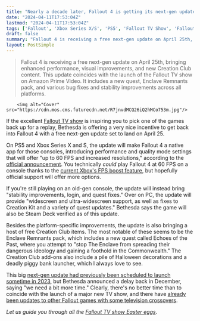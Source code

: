```yaml
---
title: "Nearly a decade later, Fallout 4 is getting its next-gen update with 60 FPS support and a pile of new content just in time for the TV show"
date: "2024-04-11T17:53:04Z"
lastmod: "2024-04-11T17:53:04Z"
tags: ['Fallout', 'Xbox Series X/S', 'PS5', 'Fallout TV Show', 'Fallout 4']
draft: false
summary: "Fallout 4 is receiving a free next-gen update on April 25th, bringing enhanced performance, visual improvements, and new Creation Club content. This update coincides with the launch of the Fallout TV show on Amazon Prime Video. It includes a new quest, Enclave Remnants pack, and various bug fixes and stability improvements across all platforms."
layout: PostSimple
---
```

> Fallout 4 is receiving a free next-gen update on April 25th, bringing enhanced performance, visual improvements, and new Creation Club content. This update coincides with the launch of the Fallout TV show on Amazon Prime Video. It includes a new quest, Enclave Remnants pack, and various bug fixes and stability improvements across all platforms.


        <img alt="Cover" src="https://cdn.mos.cms.futurecdn.net/R7jnvdMCQ26iQ2hMCo753m.jpg"/>
        
If the excellent [Fallout TV show](https://www.gamesradar.com/fallout-tv-show-season-one-amazon-prime-video-release-date-cast-trailer-story-setting-guide/) is inspiring you to pick one of the games back up for a replay, Bethesda is offering a very nice incentive to get back into Fallout 4 with a free next-gen update set to land on April 25.

On PS5 and Xbox Series X and S, the update will make Fallout 4 a native app for those consoles, introducing performance and quality mode settings that will offer "up to 60 FPS and increased resolutions," according to the [official announcement](https://fallout.bethesda.net/en/article/4s2bXQEbpcrsdCZhUYLHAi/fallout-4-is-getting-free-updates?linkId=100000254670482). You technically *could* play Fallout 4 at 60 FPS on a console thanks to the [current Xbox's FPS boost feature](https://www.gamesradar.com/skyrim-fallout-4-fallout-76-and-more-are-getting-the-xbox-series-x-fps-boost-treatment/), but hopefully official support will offer more options.

If you're still playing on an old-gen console, the update will instead bring "stability improvements, login, and quest fixes." Over on PC, the update will provide "widescreen and ultra-widescreen support, as well as fixes to Creation Kit and a variety of quest updates." Bethesda says the game will also be Steam Deck verified as of this update.

Besides the platform-specific improvements, the update is also bringing a host of free Creation Club items. The most notable of these seems to be the Enclave Remnants pack, which includes a new quest called Echoes of the Past, where you attempt to "stop The Enclave from spreading their dangerous ideology and gaining a foothold in the Commonwealth." The Creation Club add-ons also include a pile of Halloween decorations and a deadly piggy bank launcher, which I always love to see.

This big [next-gen update had previously been scheduled to launch sometime in 2023](https://www.gamesradar.com/bethesda-delays-fallout-4s-ps5-and-xbox-series-x-upgrade-to-2024/), but Bethesda announced a delay back in December, saying "we need a bit more time." Clearly, there's no better time than to coincide with the launch of a major new TV show, and there have [already been updates to other Fallout games with some television crossovers](https://www.gamesradar.com/fan-favorite-fallout-tv-show-characters-are-already-appearing-in-other-fallout-games/).

*Let us guide you through all the *[<em>Fallout TV show Easter eggs</em>](https://www.gamesradar.com/fallout-tv-show-easter-eggs/)*.* 
        